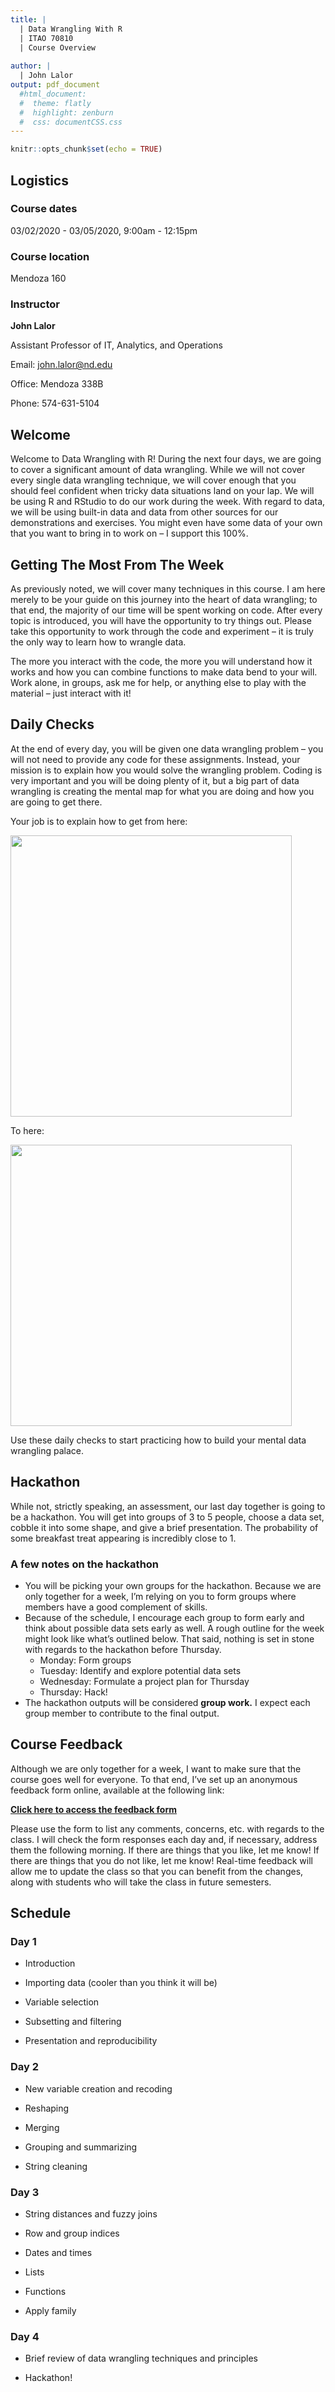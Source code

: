 ---
title: | 
  | Data Wrangling With R
  | ITAO 70810
  | Course Overview
  
author: |
  | John Lalor
output: pdf_document 
  #html_document:
  #  theme: flatly
  #  highlight: zenburn
  #  css: documentCSS.css
---

```{r setup, include=FALSE}
knitr::opts_chunk$set(echo = TRUE)
```

## Logistics
### Course dates 
03/02/2020 - 03/05/2020, 9:00am - 12:15pm

### Course location 
Mendoza 160

### Instructor
**John Lalor**

Assistant Professor of IT, Analytics, and Operations

Email: [john.lalor@nd.edu](john.lalor@nd.edu)

Office: Mendoza 338B

Phone: 574-631-5104


## Welcome

Welcome to Data Wrangling with R!
During the next four days, we are going to cover a significant amount of data wrangling. 
While we will not cover every single data wrangling technique, we will cover enough that you should feel confident when tricky data situations land on your lap. 
We will be using R and RStudio to do our work during the week. 
With regard to data, we will be using built-in data and data from other sources for our demonstrations and exercises. 
You might even have some data of your own that you want to bring in to work on -- I support this 100%.
 

## Getting The Most From The Week

As previously noted, we will cover many techniques in this course. 
I am here merely to be your guide on this journey into the heart of data wrangling; to that end, the majority of our time will be spent working on code. 
After every topic is introduced, you will have the opportunity to try things out. 
Please take this opportunity to work through the code and experiment -- it is truly the only way to learn how to wrangle data. 

The more you interact with the code, the more you will understand how it works and how you can combine functions to make data bend to your will. 
Work alone, in groups, ask me for help, or anything else to play with the material -- just interact with it!

## Daily Checks

At the end of every day, you will be given one data wrangling problem -- you will not need to provide any code for these assignments. 
Instead, your mission is to explain how you would solve the wrangling problem. 
Coding is very important and you will be doing plenty of it, but a big part of data wrangling is creating the mental map for what you are doing and how you are going to get there.

Your job is to explain how to get from here:

![](kryptPuzzle.jpg){width=450px}


To here:

![](most-beautiful-puzzles.jpg){width=450px}

Use these daily checks to start practicing how to build your mental data wrangling palace.

## Hackathon
While not, strictly speaking, an assessment, our last day together is going to be a hackathon. 
You will get into groups of 3 to 5 people, choose a data set, cobble it into some shape, and give a brief presentation. 
The probability of some breakfast treat appearing is incredibly close to 1.  

### A few notes on the hackathon

- You will be picking your own groups for the hackathon. Because we are only together for a week, I'm relying on you to form groups where members have a good complement of skills. 
- Because of the schedule, I encourage each group to form early and think about possible data sets early as well. A rough outline for the week might look like what's outlined below. That said, nothing is set in stone with regards to the hackathon before Thursday. 
  - Monday: Form groups
  - Tuesday: Identify and explore potential data sets
  - Wednesday: Formulate a project plan for Thursday
  - Thursday: Hack! 
- The hackathon outputs will be considered **group work.** I expect each group member to contribute to the final output. 

## Course Feedback 

Although we are only together for a week, I want to make sure that the course goes well for everyone. 
To that end, I've set up an anonymous feedback form online, available at the following link: 

[**Click here to access the feedback form**](https://forms.gle/btqy3dUthj9V1jZX9)

Please use the form to list any comments, concerns, etc. with regards to the class. 
I will check the form responses each day and, if necessary, address them the following morning. 
If there are things that you like, let me know!
If there are things that you do not like, let me know!
Real-time feedback will allow me to update the class so that you can benefit from the changes, along with students who will take the class in future semesters.

## Schedule
### Day 1

- Introduction

- Importing data (cooler than you think it will be)

- Variable selection

- Subsetting and filtering

- Presentation and reproducibility

### Day 2

- New variable creation and recoding

- Reshaping

- Merging

- Grouping and summarizing

- String cleaning

### Day 3

- String distances and fuzzy joins

- Row and group indices

- Dates and times

- Lists

- Functions

- Apply family

### Day 4

- Brief review of data wrangling techniques and principles

- Hackathon!

